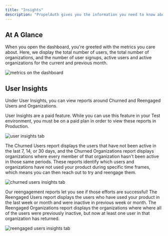 ```yaml
---
title: "Insights"
description: "PropelAuth gives you the information you need to know about your users upfront so you can make decisions quickly."
---
```


## At A Glance

When you open the dashboard, you're greeted with the metrics you care about. Here, we display the total number of users, the total number of organizations, and 
the number of user signups, active users and active organizations for the current and previous month.

![metrics on the dashboard](/images/dashboard-metrics.png)

## User Insights

Under User Insights, you can view reports around Churned and Reengaged Users and Organizations.

<Note>User Insights are a paid feature. While you can use this feature in your Test environment, you must be on a paid plan in order to view these reports in Production.</Note>

![user insights tab](/images/user-insights.png)

The Churned Users report displays the users that have not been active in the last 7, 14, or 30 days, and the Churned Organizations report displays organizations where every 
member of that organization hasn't been active in those same periods. These reports identify which users and organizations have not used your product during specific time 
frames, which means you can then reach out to try and reengage them.  

![churned users insights tab](/images/churned-users.png)

Our reengagement reports let you see if those efforts are successful! The Reengaged Users report displays the users who have used your product in the last week or month and 
were inactive in previous week or month. The Reengaged Organizations report displays the organizations where where all of the users were previously inactive, but now at least 
one user in that organization has returned.

![reengaged users insights tab](/images/reengaged-orgs.png)